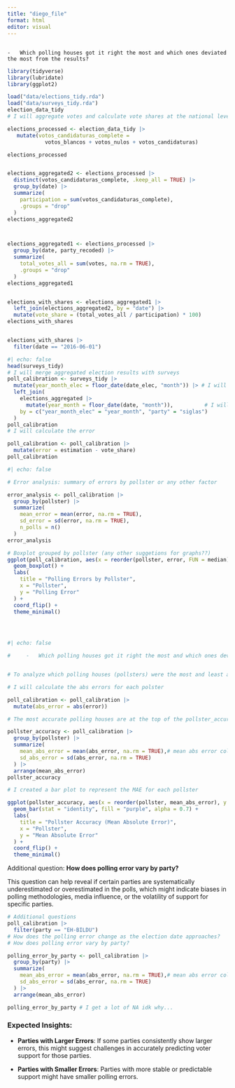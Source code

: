 ---
title: "diego_file"
format: html
editor: visual
---

## 

```         
-   Which polling houses got it right the most and which ones deviated the most from the results?
```

```{r}
library(tidyverse)
library(lubridate)
library(ggplot2)

load("data/elections_tidy.rda")
load("data/surveys_tidy.rda")
election_data_tidy
# I will aggregate votes and calculate vote shares at the national level.

elections_processed <- election_data_tidy |> 
   mutate(votos_candidaturas_complete = 
            votos_blancos + votos_nulos + votos_candidaturas)

elections_processed


elections_aggregated2 <- elections_processed |> 
  distinct(votos_candidaturas_complete, .keep_all = TRUE) |> 
  group_by(date) |> 
  summarize(
    participation = sum(votos_candidaturas_complete),
    .groups = "drop"
  ) 
elections_aggregated2



elections_aggregated1 <- elections_processed |> 
  group_by(date, party_recoded) |> 
  summarize(
    total_votes_all = sum(votes, na.rm = TRUE),
    .groups = "drop"
  ) 
elections_aggregated1


elections_with_shares <- elections_aggregated1 |> 
  left_join(elections_aggregated2, by = "date") |> 
  mutate(vote_share = (total_votes_all / participation) * 100)
elections_with_shares


elections_with_shares |> 
  filter(date == "2016-06-01")


```

```{r}
#| echo: false
head(surveys_tidy)
# I will merge aggregated election results with surveys
poll_calibration <- surveys_tidy |> 
  mutate(year_month_elec = floor_date(date_elec, "month")) |> # I will extract year and month (lubridate package)
  left_join(
    elections_aggregated |> 
      mutate(year_month = floor_date(date, "month")),          # I will extract year and month
    by = c("year_month_elec" = "year_month", "party" = "siglas")
  )
poll_calibration
# I will calculate the error

poll_calibration <- poll_calibration |> 
  mutate(error = estimation - vote_share)
poll_calibration

```

```{r}
#| echo: false

# Error analysis: summary of errors by pollster or any other factor

error_analysis <- poll_calibration |> 
  group_by(pollster) |> 
  summarize(
    mean_error = mean(error, na.rm = TRUE),
    sd_error = sd(error, na.rm = TRUE),
    n_polls = n()
  )
error_analysis

# Boxplot grouped by pollster (any other suggetions for graphs??)
ggplot(poll_calibration, aes(x = reorder(pollster, error, FUN = median), y = error)) +
  geom_boxplot() +
  labs(
    title = "Polling Errors by Pollster",
    x = "Pollster",
    y = "Polling Error"
  ) +
  coord_flip() +
  theme_minimal()


  

```

```{r}
#| echo: false

#     -   Which polling houses got it right the most and which ones deviated the most from the results?


# To analyze which polling houses (pollsters) were the most and least accurate -> mean absolute error (how far each point is from the actual result, irrespective of the direction of the error)

# I will calculate the abs errors for each polster

poll_calibration <- poll_calibration |> 
  mutate(abs_error = abs(error))  

# The most accurate polling houses are at the top of the pollster_accuracy table whilst the least precise ones are at the bottom.

pollster_accuracy <- poll_calibration |> 
  group_by(pollster) |> 
  summarize(
    mean_abs_error = mean(abs_error, na.rm = TRUE),# mean abs error column
    sd_abs_error = sd(abs_error, na.rm = TRUE)
  ) |> 
  arrange(mean_abs_error)
pollster_accuracy

# I created a bar plot to represent the MAE for each pollster

ggplot(pollster_accuracy, aes(x = reorder(pollster, mean_abs_error), y = mean_abs_error)) +
  geom_bar(stat = "identity", fill = "purple", alpha = 0.7) +
  labs(
    title = "Pollster Accuracy (Mean Absolute Error)",
    x = "Pollster",
    y = "Mean Absolute Error"
  ) +
  coord_flip() +
  theme_minimal()

```

Additional question: **How does polling error vary by party?**

This question can help reveal if certain parties are systematically underestimated or overestimated in the polls, which might indicate biases in polling methodologies, media influence, or the volatility of support for specific parties.

```{r}



# Additional questions
poll_calibration |> 
  filter(party == "EH-BILDU")
# How does the polling error change as the election date approaches?
# How does polling error vary by party?

polling_error_by_party <- poll_calibration |> 
  group_by(party) |> 
  summarize(
    mean_abs_error = mean(abs_error, na.rm = TRUE),# mean abs error column
    sd_abs_error = sd(abs_error, na.rm = TRUE)
  ) |> 
  arrange(mean_abs_error)

polling_error_by_party # I get a lot of NA idk why...

```

### Expected Insights:

-   **Parties with Larger Errors**: If some parties consistently show larger errors, this might suggest challenges in accurately predicting voter support for those parties.

-   **Parties with Smaller Errors**: Parties with more stable or predictable support might have smaller polling errors.
